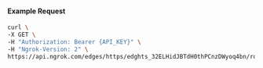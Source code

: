 
#### Example Request

```bash
curl \
-X GET \
-H "Authorization: Bearer {API_KEY}" \
-H "Ngrok-Version: 2" \
https://api.ngrok.com/edges/https/edghts_32ELHidJBTdH0thPCnzDWyoq4bn/routes/edghtsrt_32ELHckY69uu06ADAwwfQhW1mca/circuit_breaker
```
